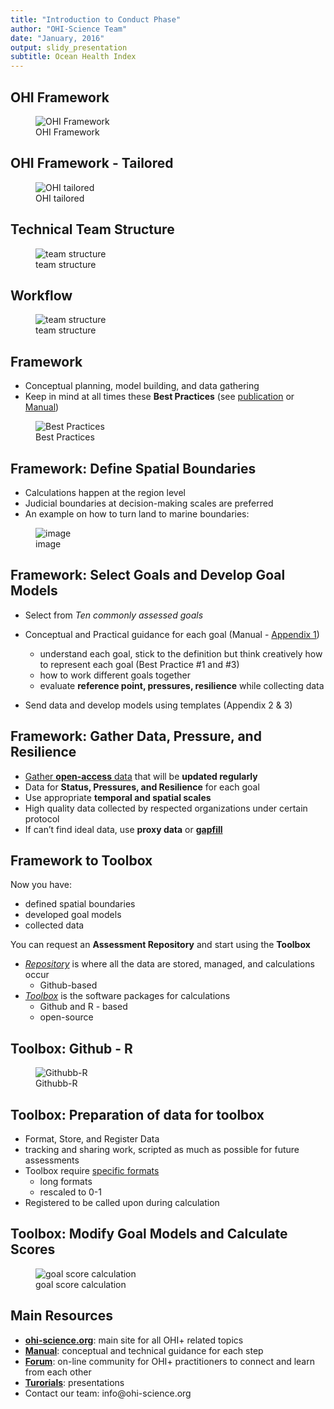 ```yaml
---
title: "Introduction to Conduct Phase"
author: "OHI-Science Team"
date: "January, 2016"
output: slidy_presentation
subtitle: Ocean Health Index
---
```


## OHI Framework
![OHI Framework](https://docs.google.com/drawings/d/1XAx6M3Qh5EWEG8CIXykFr7dskVTttBdLOBPguIVZ-pk/pub?w=624&h=480)

## OHI Framework - Tailored
![OHI tailored](https://docs.google.com/drawings/d/1-H2uHSNf1Qk3O5sudhQHREy8F_OZpnobzTKHm2i-sHM/pub?w=624&h=480)

## Technical Team Structure
![team structure](https://docs.google.com/drawings/d/1akDCmVFkQNQxDM2DARaZKFUWwZ75dC5H45heuD14Xvg/pub?w=960&h=600)


## Workflow
![team structure](https://docs.google.com/drawings/d/1NCcfc24vlQjL4PJ4MltPmIgjgshfTkrZuUTcIqDUHeI/pub?w=960&h=720)


## Framework
- Conceptual planning, model building, and data gathering
- Keep in mind at all times these **Best Practices** (see [publication](https://peerj.com/articles/1503/) or [Manual](http://ohi-science.org/new-site/manual/#best-practices-for-ohi-assessments))

 ![Best Practices](https://docs.google.com/drawings/d/1dUFAOVa2JfbKHyaq98yDYdtcDuEPyr10uNB_auz_Pdc/pub?w=768&h=480)

## Framework: Define Spatial Boundaries
- Calculations happen at the region level
- Judicial boundaries at decision-making scales are preferred 
- An example on how to turn land to marine boundaries: 

![image](https://docs.google.com/drawings/d/17qXZ8Ah6WPYhP1_RQOsIA5gHBNlP8mGAFcDIxkizM58/pub?w=960&h=500)

## Framework: Select Goals and Develop Goal Models 
- Select from _Ten commonly assessed goals_ 
- Conceptual and Practical guidance for each goal (Manual - [Appendix 1](http://ohi-science.org/new-site/manual/#appendix-1-goal-models-reference-points-and-pressure-and-resilience))

  - understand each goal, stick to the definition but think creatively how to represent each goal (Best Practice #1 and #3)
  - how to work different goals together
  - evaluate **reference point, pressures, resilience** while collecting data 
- Send data and develop models using templates (Appendix 2 & 3)

## Framework: Gather Data, Pressure, and Resilience
- [Gather **open-access** data](http://ohi-science.org/new-site/manual/#discovering-and-gathering-input-information) that will be **updated regularly**
- Data for **Status, Pressures, and Resilience** for each goal
- Use appropriate **temporal and spatial scales**
- High quality data collected by respected organizations under certain protocol
- If can't find ideal data, use **proxy data** or [**gapfill**](http://ohi-science.org/new-site/manual/#gapfilling)

## Framework to Toolbox
Now you have:

- defined spatial boundaries
- developed goal models
- collected data

You can request an **Assessment Repository** and start using the **Toolbox**

- [_Repository_](http://ohi-science.org/new-site/manual/#file-system-organization) is where all the data are stored, managed, and calculations occur
  - Github-based
 
- [_Toolbox_](http://ohi-science.org/new-site/manual/#the-ocean-health-index-toolbox) is the software packages for calculations 
  - Github and R - based
  - open-source
  
## Toolbox: Github - R 
![Githubb-R](https://docs.google.com/drawings/d/1iwVUEBSlFEfSCi8Pw2sMgTl5zANkjcSCGE83kGxElaY/pub?h=500)

## Toolbox: Preparation of data for toolbox

- Format, Store, and Register Data 
- tracking and sharing work, scripted as much as possible for future assessments 
- Toolbox require [specific formats](http://ohi-science.org/new-site/manual/#formatting-data-for-the-toolbox)
  - long formats
  - rescaled to 0-1 
- Registered to be called upon during calculation

## Toolbox: Modify Goal Models and Calculate Scores

![goal score calculation](https://docs.google.com/drawings/d/1MsrR7sKOMFzfUaGVaVQ4CPb7Y6RFaBt40XJXgmT7Edo/pub?w=960&h=540)

 
## Main Resources 

- [**ohi-science.org**](ohi-science.org): main site for all OHI+ related topics
- [**Manual**](http://ohi-science.org/manual/): conceptual and technical guidance for each step 
- [**Forum**](http://ohi-science.org/forum/): on-line community for OHI+ practitioners to connect and learn from each other
- [**Turorials**](http://ohi-science.org/new-site/resources/downloads/): presentations
- Contact our team: info@ohi-science.org



